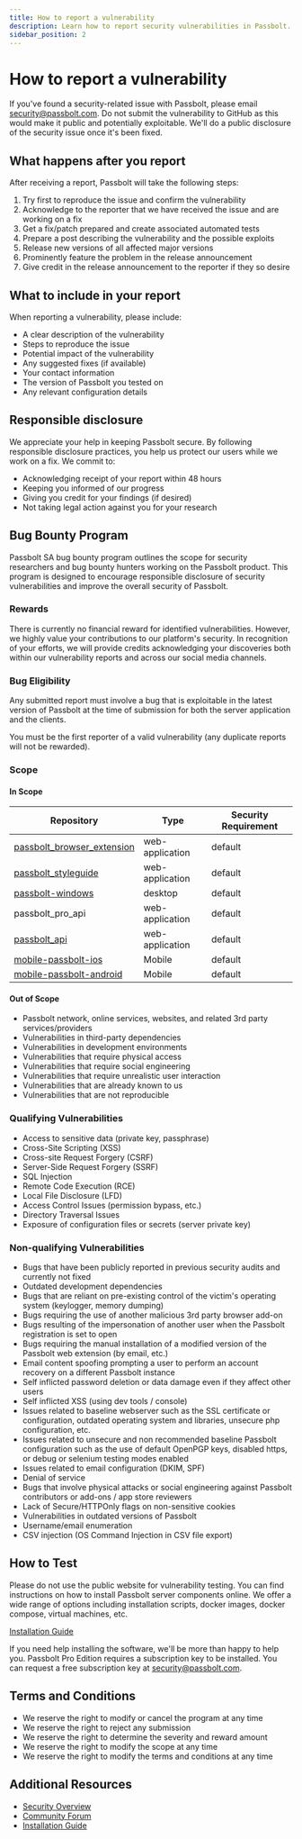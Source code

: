 ```yaml
---
title: How to report a vulnerability
description: Learn how to report security vulnerabilities in Passbolt.
sidebar_position: 2
---
```


# How to report a vulnerability

If you've found a security-related issue with Passbolt, please email security@passbolt.com. Do not submit the vulnerability to GitHub as this would make it public and potentially exploitable. We'll do a public disclosure of the security issue once it's been fixed.

## What happens after you report

After receiving a report, Passbolt will take the following steps:

1. Try first to reproduce the issue and confirm the vulnerability
2. Acknowledge to the reporter that we have received the issue and are working on a fix
3. Get a fix/patch prepared and create associated automated tests
4. Prepare a post describing the vulnerability and the possible exploits
5. Release new versions of all affected major versions
6. Prominently feature the problem in the release announcement
7. Give credit in the release announcement to the reporter if they so desire

## What to include in your report

When reporting a vulnerability, please include:

- A clear description of the vulnerability
- Steps to reproduce the issue
- Potential impact of the vulnerability
- Any suggested fixes (if available)
- Your contact information
- The version of Passbolt you tested on
- Any relevant configuration details

## Responsible disclosure

We appreciate your help in keeping Passbolt secure. By following responsible disclosure practices, you help us protect our users while we work on a fix. We commit to:

- Acknowledging receipt of your report within 48 hours
- Keeping you informed of our progress
- Giving you credit for your findings (if desired)
- Not taking legal action against you for your research

## Bug Bounty Program

Passbolt SA bug bounty program outlines the scope for security researchers and bug bounty hunters working on the Passbolt product. This program is designed to encourage responsible disclosure of security vulnerabilities and improve the overall security of Passbolt.

### Rewards

There is currently no financial reward for identified vulnerabilities. However, we highly value your contributions to our platform's security. In recognition of your efforts, we will provide credits acknowledging your discoveries both within our vulnerability reports and across our social media channels.

### Bug Eligibility

Any submitted report must involve a bug that is exploitable in the latest version of Passbolt at the time of submission for both the server application and the clients.

You must be the first reporter of a valid vulnerability (any duplicate reports will not be rewarded).

### Scope

#### In Scope

| Repository | Type | Security Requirement |
|------------|------|---------------------|
| [passbolt_browser_extension](https://github.com/passbolt/passbolt_browser_extension) | web-application | default |
| [passbolt_styleguide](https://github.com/passbolt/passbolt_styleguide) | web-application | default |
| [passbolt-windows](https://github.com/passbolt/passbolt-windows) | desktop | default |
| passbolt_pro_api | web-application | default |
| [passbolt_api](https://github.com/passbolt/passbolt_api) | web-application | default |
| [mobile-passbolt-ios](https://github.com/passbolt/mobile-passbolt-ios) | Mobile | default |
| [mobile-passbolt-android](https://github.com/passbolt/mobile-passbolt-android) | Mobile | default |

#### Out of Scope

- Passbolt network, online services, websites, and related 3rd party services/providers
- Vulnerabilities in third-party dependencies
- Vulnerabilities in development environments
- Vulnerabilities that require physical access
- Vulnerabilities that require social engineering
- Vulnerabilities that require unrealistic user interaction
- Vulnerabilities that are already known to us
- Vulnerabilities that are not reproducible

### Qualifying Vulnerabilities

- Access to sensitive data (private key, passphrase)
- Cross-Site Scripting (XSS)
- Cross-site Request Forgery (CSRF)
- Server-Side Request Forgery (SSRF)
- SQL Injection
- Remote Code Execution (RCE)
- Local File Disclosure (LFD)
- Access Control Issues (permission bypass, etc.)
- Directory Traversal Issues
- Exposure of configuration files or secrets (server private key)

### Non-qualifying Vulnerabilities

- Bugs that have been publicly reported in previous security audits and currently not fixed
- Outdated development dependencies
- Bugs that are reliant on pre-existing control of the victim's operating system (keylogger, memory dumping)
- Bugs requiring the use of another malicious 3rd party browser add-on
- Bugs resulting of the impersonation of another user when the Passbolt registration is set to open
- Bugs requiring the manual installation of a modified version of the Passbolt web extension (by email, etc.)
- Email content spoofing prompting a user to perform an account recovery on a different Passbolt instance
- Self inflicted password deletion or data damage even if they affect other users
- Self inflicted XSS (using dev tools / console)
- Issues related to baseline webserver such as the SSL certificate or configuration, outdated operating system and libraries, unsecure php configuration, etc.
- Issues related to unsecure and non recommended baseline Passbolt configuration such as the use of default OpenPGP keys, disabled https, or debug or selenium testing modes enabled
- Issues related to email configuration (DKIM, SPF)
- Denial of service
- Bugs that involve physical attacks or social engineering against Passbolt contributors or add-ons / app store reviewers
- Lack of Secure/HTTPOnly flags on non-sensitive cookies
- Vulnerabilities in outdated versions of Passbolt
- Username/email enumeration
- CSV injection (OS Command Injection in CSV file export)

## How to Test

Please do not use the public website for vulnerability testing. You can find instructions on how to install Passbolt server components online. We offer a wide range of options including installation scripts, docker images, docker compose, virtual machines, etc.

[Installation Guide](/docs/hosting/install/)

If you need help installing the software, we'll be more than happy to help you. Passbolt Pro Edition requires a subscription key to be installed. You can request a free subscription key at security@passbolt.com.

## Terms and Conditions

- We reserve the right to modify or cancel the program at any time
- We reserve the right to reject any submission
- We reserve the right to determine the severity and reward amount
- We reserve the right to modify the scope at any time
- We reserve the right to modify the terms and conditions at any time


## Additional Resources

- [Security Overview](https://www.passbolt.com/security)
- [Community Forum](https://community.passbolt.com)
- [Installation Guide](/docs/hosting/install/)
